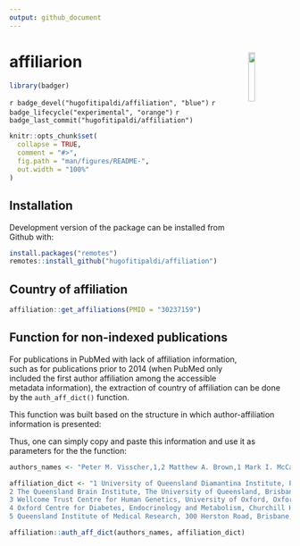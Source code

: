 ```yaml
---
output: github_document
---
```


# affiliarion <a href='https://github.com/hugofitipaldi/affiliation'><img src='man/figures/hex_aff.png' width="15%" align="right"  /></a>

```r
library(badger)
```

<!-- badges: start - -->

`r badge_devel("hugofitipaldi/affiliation", "blue")`
`r badge_lifecycle("experimental", "orange")`
`r badge_last_commit("hugofitipaldi/affiliation")`

<!-- badges: end -->

```r
knitr::opts_chunk$set(
  collapse = TRUE,
  comment = "#>",
  fig.path = "man/figures/README-",
  out.width = "100%"
)
```


## Installation

Development version of the package can be installed from Github with:

``` r
install.packages("remotes")
remotes::install_github("hugofitipaldi/affiliation")
```

## Country of affiliation

```r
affiliation::get_affiliations(PMID = "30237159")

```

## Function for non-indexed publications

For publications in PubMed with lack of affiliation information, such as for publications prior to 2014 (when PubMed only included the first author affiliation among the accessible metadata information), the extraction of country of affiliation can be done by the `auth_aff_dict()` function.

This function was built based on the structure in which author-affiliation information is presented:


Thus, one can simply copy and paste this information and use it as parameters for the the function:

```r
authors_names <- "Peter M. Visscher,1,2 Matthew A. Brown,1 Mark I. McCarthy,3,4 Jian Yang,5"

affiliation_dict <- "1 University of Queensland Diamantina Institute, Princess Alexandra Hospital, Brisbane, Queensland 4102, Australia
2 The Queensland Brain Institute, The University of Queensland, Brisbane, Queensland 4072, Australia
3 Wellcome Trust Centre for Human Genetics, University of Oxford, Oxford OX3 7BN, UK
4 Oxford Centre for Diabetes, Endocrinology and Metabolism, Churchill Hospital Old Road, Headington Oxford OX3 7LJ, UK
5 Queensland Institute of Medical Research, 300 Herston Road, Brisbane, Queensland 4006, Australia"

affiliation::auth_aff_dict(authors_names, affiliation_dict)
```
